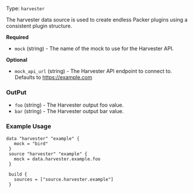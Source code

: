 Type: `harvester`

<!--
  Include a short description about the data source. This is a good place
  to call out what the data source does, and any requirements for the given
  data source environment. See https://www.packer.io/docs/datasources/amazon-ami
-->

The harvester data source is used to create endless Packer plugins using
a consistent plugin structure.


<!-- Data source Configuration Fields -->

**Required**

- `mock` (string) - The name of the mock to use for the Harvester API.


<!--
  Optional Configuration Fields

  Configuration options that are not required or have reasonable defaults
  should be listed under the optionals section. Defaults values should be
  noted in the description of the field
-->

**Optional**

- `mock_api_url` (string) - The Harvester API endpoint to connect to.
  Defaults to https://example.com



<!--
  A basic example on the usage of the data source. Multiple examples
  can be provided to highlight various build configurations.

-->

### OutPut

- `foo` (string) - The Harvester output foo value.
- `bar` (string) - The Harvester output bar value.

<!--
  A basic example on the usage of the data source. Multiple examples
  can be provided to highlight various build configurations.

-->

### Example Usage


```hcl
data "harvester" "example" {
   mock = "bird"
 }
 source "harvester" "example" {
   mock = data.harvester.example.foo
 }

 build {
   sources = ["source.harvester.example"]
 }
```


